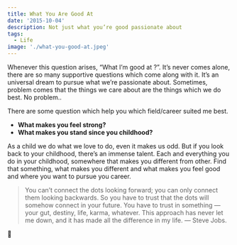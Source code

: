 ```yaml
---
title: What You Are Good At
date: '2015-10-04'
description: Not just what you’re good passionate about
tags:
  - Life
image: './what-you-good-at.jpeg'
---
```


Whenever this question arises, “What I’m good at ?”. It’s never comes alone, there are so many supportive questions which come along with it. It’s an universal dream to pursue what we’re passionate about. Sometimes, problem comes that the things we care about are the things which we do best. No problem..

There are some question which help you which field/career suited me best.

- **What makes you feel strong?**
- **What makes you stand since you childhood?**

As a child we do what we love to do, even it makes us odd. But if you look back to your childhood, there’s an immense talent. Each and everything you do in your childhood, somewhere that makes you different from other. Find that something, what makes you different and what makes you feel good and where you want to pursue you career.

> You can’t connect the dots looking forward; you can only connect them looking backwards. So you have to trust that the dots will somehow connect in your future. You have to trust in something — your gut, destiny, life, karma, whatever. This approach has never let me down, and it has made all the difference in my life. — Steve Jobs.

🙏
